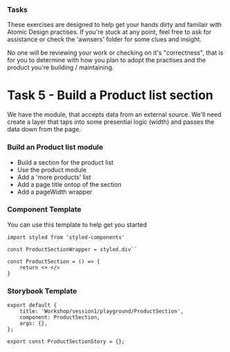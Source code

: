 
<Meta title="Workshop/session1/tasks/task5-build-product-section" />

### Tasks
These exercises are designed to help get your hands dirty and familair with Atomic Design practises.
If you're stuck at any point, feel free to ask for assistance or check the 'awnsers' folder for some clues and insight.

No one will be reviewing your work or checking on it's "correctness", that is for you to determine with how you plan to adopt the practises and the product you're building / maintaining.

# Task 5 - Build a Product list section
We have the module, that accepts data from an external source.
We'll need create a layer that taps into some presential logic (width) and passes the data down from the page.

### Build an Product list module
- Build a section for the product list
- Use the product module
- Add a 'more products' list
- Add a page title ontop of the section
- Add a pageWidth wrapper

### Component Template
You can use this template to help get you started

```
import styled from 'styled-components'

const ProductSectionWrapper = styled.div``

const ProductSection = () => {
    return <> </>
}
```

### Storybook Template

```
export default {
    title: 'Workshop/session1/playground/ProductSection',
    component: ProductSection,
    args: {},
};

export const ProductSectionStory = {};
```